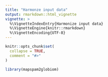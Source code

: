 ```yaml
---
title: "Harmonze input data"
output: rmarkdown::html_vignette
vignette: >
  %\VignetteIndexEntry{Harmonize input data}
  %\VignetteEngine{knitr::rmarkdown}
  %\VignetteEncoding{UTF-8}
---
```


```r
knitr::opts_chunk$set(
  collapse = TRUE,
  comment = "#>"
)
```

```r
library(mapspam2globiom)
```
